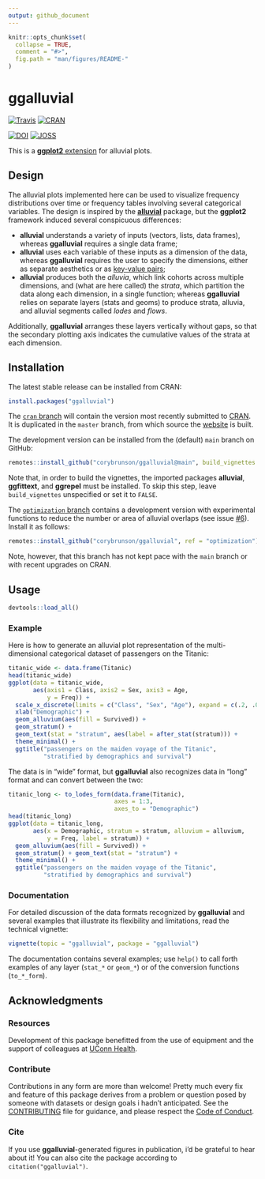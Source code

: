 ```yaml
---
output: github_document
---
```


<!-- README.md is generated from README.rmd. Please edit that file -->

```r
knitr::opts_chunk$set(
  collapse = TRUE,
  comment = "#>",
  fig.path = "man/figures/README-"
)
```

# ggalluvial

[![Travis](https://travis-ci.org/corybrunson/ggalluvial.svg?branch=main)](https://travis-ci.org/corybrunson/ggalluvial)
[![CRAN](http://www.r-pkg.org/badges/version/ggalluvial)](https://cran.r-project.org/package=ggalluvial)

[![DOI](https://zenodo.org/badge/DOI/10.5281/zenodo.3836748.svg)](https://doi.org/10.5281/zenodo.3836748)
[![JOSS](https://joss.theoj.org/papers/10.21105/joss.02017/status.svg)](https://doi.org/10.21105/joss.02017)

This is a [**ggplot2** extension](https://exts.ggplot2.tidyverse.org/) for alluvial plots.

## Design

The alluvial plots implemented here can be used to visualize frequency distributions over time or frequency tables involving several categorical variables. The design is inspired by the [**alluvial**](https://github.com/mbojan/alluvial) package, but the **ggplot2** framework induced several conspicuous differences:

- **alluvial** understands a variety of inputs (vectors, lists, data frames), whereas **ggalluvial** requires a single data frame;
- **alluvial** uses each variable of these inputs as a dimension of the data, whereas **ggalluvial** requires the user to specify the dimensions, either as separate aesthetics or as [key-value pairs](https://tidyr.tidyverse.org/);
- **alluvial** produces both the *alluvia*, which link cohorts across multiple dimensions, and (what are here called) the *strata*, which partition the data along each dimension, in a single function; whereas **ggalluvial** relies on separate layers (stats and geoms) to produce strata, alluvia, and alluvial segments called *lodes* and *flows*.

Additionally, **ggalluvial** arranges these layers vertically without gaps, so that the secondary plotting axis indicates the cumulative values of the strata at each dimension.

## Installation

The latest stable release can be installed from CRAN:
```r
install.packages("ggalluvial")
```

The [`cran` branch](https://github.com/corybrunson/ggalluvial/tree/cran) will contain the version most recently submitted to [CRAN](https://cran.r-project.org/package=ggalluvial). It is duplicated in the `master` branch, from which source the [website](https://corybrunson.github.io/ggalluvial/) is built.

The development version can be installed from the (default) `main` branch on GitHub:
```r
remotes::install_github("corybrunson/ggalluvial@main", build_vignettes = TRUE)
```
Note that, in order to build the vignettes, the imported packages **alluvial**, **ggfittext**, and **ggrepel** must be installed. To skip this step, leave `build_vignettes` unspecified or set it to `FALSE`.

The
[`optimization` branch](https://github.com/corybrunson/ggalluvial/tree/optimization) contains a development version with experimental functions to reduce the number or area of alluvial overlaps (see issue [#6](https://github.com/corybrunson/ggalluvial/issues/6)). Install it as follows:
```r
remotes::install_github("corybrunson/ggalluvial", ref = "optimization")
```
Note, however, that this branch has not kept pace with the `main` branch or with recent upgrades on CRAN.

## Usage

```r
devtools::load_all()
```

### Example

Here is how to generate an alluvial plot representation of the multi-dimensional categorical dataset of passengers on the Titanic:

```r
titanic_wide <- data.frame(Titanic)
head(titanic_wide)
ggplot(data = titanic_wide,
       aes(axis1 = Class, axis2 = Sex, axis3 = Age,
           y = Freq)) +
  scale_x_discrete(limits = c("Class", "Sex", "Age"), expand = c(.2, .05)) +
  xlab("Demographic") +
  geom_alluvium(aes(fill = Survived)) +
  geom_stratum() +
  geom_text(stat = "stratum", aes(label = after_stat(stratum))) +
  theme_minimal() +
  ggtitle("passengers on the maiden voyage of the Titanic",
          "stratified by demographics and survival")
```

The data is in "wide" format, but **ggalluvial** also recognizes data in "long" format and can convert between the two:

```r
titanic_long <- to_lodes_form(data.frame(Titanic),
                              axes = 1:3,
                              axes_to = "Demographic")
head(titanic_long)
ggplot(data = titanic_long,
       aes(x = Demographic, stratum = stratum, alluvium = alluvium,
           y = Freq, label = stratum)) +
  geom_alluvium(aes(fill = Survived)) +
  geom_stratum() + geom_text(stat = "stratum") +
  theme_minimal() +
  ggtitle("passengers on the maiden voyage of the Titanic",
          "stratified by demographics and survival")
```

### Documentation

For detailed discussion of the data formats recognized by **ggalluvial** and several examples that illustrate its flexibility and limitations, read the technical vignette:

```r
vignette(topic = "ggalluvial", package = "ggalluvial")
```

The documentation contains several examples; use `help()` to call forth examples of any layer (`stat_*` or `geom_*`) or of the conversion functions (`to_*_form`).

## Acknowledgments

### Resources

Development of this package benefitted from the use of equipment and the support of colleagues at [UConn Health](https://health.uconn.edu/).

### Contribute

Contributions in any form are more than welcome! Pretty much every fix and feature of this package derives from a problem or question posed by someone with datasets or design goals i hadn't anticipated. See the [CONTRIBUTING](https://github.com/corybrunson/ggalluvial/blob/main/CONTRIBUTING.md) file for guidance, and please respect the [Code of Conduct](https://github.com/corybrunson/ggalluvial/blob/main/CODE_OF_CONDUCT.md).

### Cite

If you use **ggalluvial**-generated figures in publication, i'd be grateful to hear about it! You can also cite the package according to `citation("ggalluvial")`.
